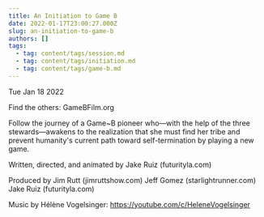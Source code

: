 ```yaml
---
title: An Initiation to Game B
date: 2022-01-17T23:00:27.000Z
slug: an-initiation-to-game-b
authors: []
tags:
  - tag: content/tags/session.md
  - tag: content/tags/initiation.md
  - tag: content/tags/game-b.md
---
```






Tue Jan 18 2022

Find the others:
GameBFilm.org

Follow the journey of a Game~B pioneer who—with the help of the three stewards—awakens to the realization that she must find her tribe and prevent humanity's current path toward self-termination by playing a new game.

Written, directed, and animated by Jake Ruiz (futurityla.com)

Produced by
Jim Rutt (jimruttshow.com)
Jeff Gomez (starlightrunner.com)
Jake Ruiz (futurityla.com)

Music by Hélène Vogelsinger:
https://youtube.com/c/HeleneVogelsinger


